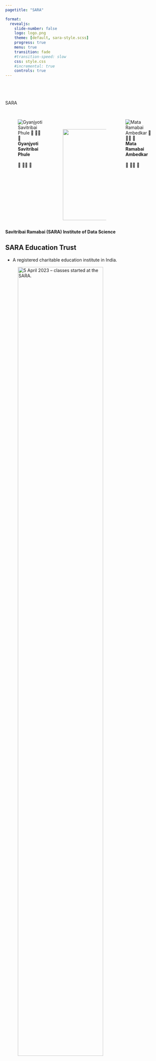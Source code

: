 ```yaml
---
pagetitle: "SARA"

format: 
  revealjs:
    slide-number: false
    logo: logo.png
    theme: [default, sara-style.scss]
    progress: true
    menu: true
    transition: fade
    #transition-speed: slow
    css: style.css
    #incremental: true
    controls: true
---
```


# {background-color="#003262"}

<br>

[SARA]{.r-fit-text}


##  {background-image="https://images.unsplash.com/photo-1615715035868-fc94bd5ffdac?q=80&w=2070&auto=format&fit=crop&ixlib=rb-4.0.3&ixid=M3wxMjA3fDB8MHxwaG90by1wYWdlfHx8fGVufDB8fHx8fA%3D%3D" background-size="cover"}

::: centering
::: columns
::: {.column width="35%"}

![**Gyanjyoti [Sa]{.clr-red}vitribai Phule**<br><br>🌺 🙏🏽 🌼](images/savitrimai.png)
:::

::: {.column width="30%"}

<br>

![](logo.png){width="3in" fig-align=center}

:::

::: {.column width="35%"}

![**Mata [Ra]{.clr-red}mabai Ambedkar**<br><br>🌺 🙏🏽 🌼](images/ramai.png)
:::
:::


[**Savitribai Ramabai (SARA) Institute of Data Science**]{.r-fit-text}

:::

## SARA Education Trust

- A registered charitable education institute in India.

::: centering

![5 April 2023 -- classes started at the SARA.](images/terra-sara.jpg){width="80%"}
:::

## Our Mission 

- To empower underrepresented communities in India by providing data science education.

::: {layout-ncol=2 layout-valign="bottom" .centering}

![Public Meeting in Haryana.](images/visit-hr.jpg)

![Public Meeting in Rajasthan.](images/visit-rj.jpg)

:::

## Free & Open-source Courses

<br>

:::: {layout-ncol=4 layout-valign="bottom" .centering}

::: {.card}
![](https://images.unsplash.com/photo-1503676260728-1c00da094a0b?q=80&w=2922&auto=format&fit=crop&ixlib=rb-4.0.3&ixid=M3wxMjA3fDB8MHxwaG90by1wYWdlfHx8fGVufDB8fHx8fA%3D%3D)

English Language
:::

::: {.card}
![](https://images.unsplash.com/photo-1649433391420-542fcd3835ea?q=80&w=2070&auto=format&fit=crop&ixlib=rb-4.0.3&ixid=M3wxMjA3fDB8MHxwaG90by1wYWdlfHx8fGVufDB8fHx8fA%3D%3D)

Computer Skills
:::

::: {.card}
![](https://images.unsplash.com/photo-1551288049-bebda4e38f71?q=80&w=2070&auto=format&fit=crop&ixlib=rb-4.0.3&ixid=M3wxMjA3fDB8MHxwaG90by1wYWdlfHx8fGVufDB8fHx8fA%3D%3D)

Data Science
:::


::: {.card}
![](https://images.unsplash.com/photo-1508004680771-708b02aabdc0?q=80&w=2940&auto=format&fit=crop&ixlib=rb-4.0.3&ixid=M3wxMjA3fDB8MHxwaG90by1wYWdlfHx8fGVufDB8fHx8fA%3D%3D)

Research Methods
:::
::::

::: aside
Image source: [Unsplash](https://unsplash.com/)
:::


## Our Latest Training

![18 participants attended our five days SARA data science  residential summer school to learn R programming language.](images/summer-school-students-july24.jpeg){fig-align=center}

::: aside
Watch a glimpse of it on our [YouTube](https://youtu.be/Yh5GaURxfXA?si=6uFMZmGSBkSC5uxl) channel.
:::

# Our Next <br>Training  {background-image=images/flyer-winter.png background-position=right background-size="contain"}

# SARA <br>Education <br>Fair {background-image=images/savitrimai-border.png background-position=right background-size="contain"}

# Data & AI <br>Conference {background-size="contain" background-image=https://images.unsplash.com/photo-1683381660400-d43b7a1cffda?q=80&w=1974&auto=format&fit=crop&ixlib=rb-4.0.3&ixid=M3wxMjA3fDB8MHxwaG90by1wYWdlfHx8fGVufDB8fHx8fA%3D%3D background-position=right}

<br>
<br>

::: aside
Image source: [Jeffrey Hemsworth](https://images.unsplash.com/photo-1683381660400-d43b7a1cffda?q=80&w=1974&auto=format&fit=crop&ixlib=rb-4.0.3&ixid=M3wxMjA3fDB8MHxwaG90by1wYWdlfHx8fGVufDB8fHx8fA%3D%3D)
:::

## Support SARA {background-image=images/babasaheb.jpg background-size=contain background-position=right}

:::: {.columns}

::: {.column width="70%" .r-fit-text}

<br>
<br>

- Teach at SARA.

- Donate to SARA.

  - UPI ID: 919243152024@sbi

- Bank Transfer:<br>
  - Account Name: SARA EDUCATION TRUST.
  
  - Account Number: 42920911856.
  
  - Bank Name: STATE BANK OF INDIA.
  
  - IFSC Code: SBIN0000721.

:::

::: {.column width="30%"}

:::

::::

## 

:::: {.columns}

::: {.column width="30%" .centering}

<br>
<br>

![Savitribai Ramabai (SARA) Institute of Data Science](logo.png)
:::

::: {.column width="10%"}
:::

::: {.column width="60%" .r-fit-text}

<br>
<br>
<br>

{{< fa mobile-screen >}} &nbsp; 925 315 2024

{{< fa envelope >}} &nbsp; [sara.institute.info@gmail.com](mailto: sara.institute.info@gmail.com)

{{< fa globe >}} &nbsp; [https://saraedu.netlify.app/](https://sara-edu.netlify.app/)

Follow SARA on Social Media.<br>[[{{< fa brands twitter >}}]{.clr-black}](https://twitter.com/sara_institute) &nbsp; [@sara_institute](https://twitter.com/sara_institute)

[[{{< fa brands linkedin >}}]{.clr-black}](https://www.linkedin.com/company/sara-institute/) &nbsp; [SARA LinkedIn Page](https://www.linkedin.com/company/sara-institute/)

[[{{< fa brands youtube >}}]{.clr-black}](https://www.youtube.com/@SARADataScience) &nbsp; [@SARADataScience](https://www.youtube.com/@SARADataScience)

[[{{< fa brands facebook >}}]{.clr-black}](https://www.facebook.com/profile.php?id=61564043738390) &nbsp; [SARA Facebook Page](https://www.facebook.com/profile.php?id=61564043738390)

[[{{< fa brands whatsapp >}}]{.clr-black}](https://whatsapp.com/channel/0029Va4r7rGLCoWycMwThl2J)
&nbsp; [SARA Institute WhatsApp Channel](https://whatsapp.com/channel/0029Va4r7rGLCoWycMwThl2J)

{{< fa location-dot >}} &nbsp; C/O Dr. Ajay Kumar Koli, SARA Institute, Dr. Ambedkar Bhawan, Kakroi Road (near Dayanand Hospital), Sonipat, Haryana - 131001

  
:::

::::

# Thank <br>You! {background-image=images/guru-ravidas.jpg background-size=contain background-position=right}

